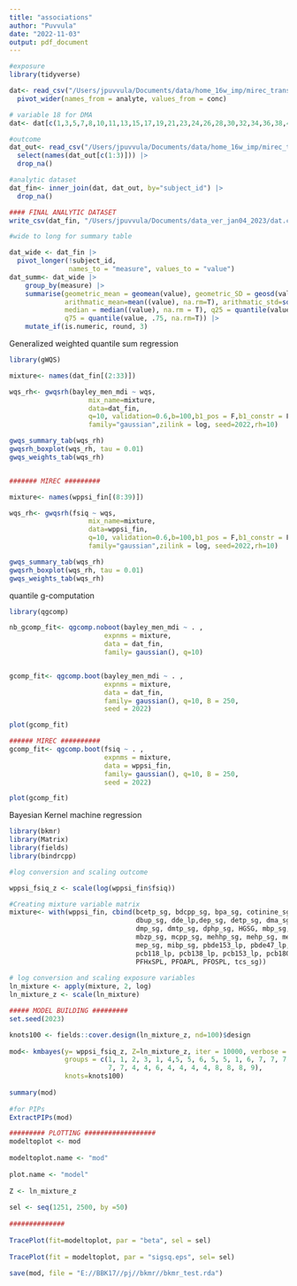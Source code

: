 ```yaml
---
title: "associations"
author: "Puvvula"
date: "2022-11-03"
output: pdf_document
---
```


```r
#exposure
library(tidyverse)

dat<- read_csv("/Users/jpuvvula/Documents/data/home_16w_imp/mirec_transf/home_exp_fin.csv") |>
  pivot_wider(names_from = analyte, values_from = conc)

# variable 18 for DMA
dat<- dat[c(1,3,5,7,8,10,11,13,15,17,19,21,23,24,26,28,30,32,34,36,38,40,41:50,52)] 

#outcome
dat_out<- read_csv("/Users/jpuvvula/Documents/data/home_16w_imp/mirec_transf/outcome_wide.csv") |>
  select(names(dat_out[c(1:3)])) |>
  drop_na()

#analytic dataset
dat_fin<- inner_join(dat, dat_out, by="subject_id") |>
  drop_na()

#### FINAL ANALYTIC DATASET
write_csv(dat_fin, "/Users/jpuvvula/Documents/data_ver_jan04_2023/dat.csv")

#wide to long for summary table

dat_wide <- dat_fin |> 
  pivot_longer(!subject_id,
               names_to = "measure", values_to = "value")
dat_summ<- dat_wide |> 
    group_by(measure) |>
    summarise(geometric_mean = geomean(value), geometric_SD = geosd(value),
              arithmatic_mean=mean((value), na.rm=T), arithmatic_std=sd((value), na.rm = T),
              median = median((value), na.rm = T), q25 = quantile(value, .25, na.rm=T),
              q75 = quantile(value, .75, na.rm=T)) |>
    mutate_if(is.numeric, round, 3)
```

Generalized weighted quantile sum regression
```r
library(gWQS)

mixture<- names(dat_fin[(2:33)])

wqs_rh<- gwqsrh(bayley_men_mdi ~ wqs,
                    mix_name=mixture,
                    data=dat_fin,
                    q=10, validation=0.6,b=100,b1_pos = F,b1_constr = F,
                    family="gaussian",zilink = log, seed=2022,rh=10)

gwqs_summary_tab(wqs_rh)
gwqsrh_boxplot(wqs_rh, tau = 0.01)
gwqs_weights_tab(wqs_rh)


####### MIREC #########

mixture<- names(wppsi_fin[(8:39)])

wqs_rh<- gwqsrh(fsiq ~ wqs,
                    mix_name=mixture,
                    data=wppsi_fin,
                    q=10, validation=0.6,b=100,b1_pos = F,b1_constr = F,
                    family="gaussian",zilink = log, seed=2022,rh=10)

gwqs_summary_tab(wqs_rh)
gwqsrh_boxplot(wqs_rh, tau = 0.01)
gwqs_weights_tab(wqs_rh)

```

quantile g-computation
```r
library(qgcomp)

nb_gcomp_fit<- qgcomp.noboot(bayley_men_mdi ~ . ,
                        expnms = mixture,
                        data = dat_fin,
                        family= gaussian(), q=10)


gcomp_fit<- qgcomp.boot(bayley_men_mdi ~ . ,
                        expnms = mixture,
                        data = dat_fin,
                        family= gaussian(), q=10, B = 250,
                        seed = 2022)

plot(gcomp_fit)

###### MIREC ##########
gcomp_fit<- qgcomp.boot(fsiq ~ . ,
                        expnms = mixture,
                        data = wppsi_fin,
                        family= gaussian(), q=10, B = 250,
                        seed = 2022)

plot(gcomp_fit)


```

Bayesian Kernel machine regression
```r
library(bkmr)
library(Matrix)
library(fields)
library(bindrcpp)

#log conversion and scaling outcome

wppsi_fsiq_z <- scale(log(wppsi_fin$fsiq))

#Creating mixture variable matrix
mixture<- with(wppsi_fin, cbind(bcetp_sg, bdcpp_sg, bpa_sg, cotinine_sg,
                                dbup_sg, dde_lp,dep_sg, detp_sg, dma_sg,
                                dmp_sg, dmtp_sg, dphp_sg, HGSG, mbp_sg,
                                mbzp_sg, mcpp_sg, mehhp_sg, mehp_sg, meohp_sg,
                                mep_sg, mibp_sg, pbde153_lp, pbde47_lp, PBSG,
                                pcb118_lp, pcb138_lp, pcb153_lp, pcb180_lp,
                                PFHxSPL, PFOAPL, PFOSPL, tcs_sg))
 
# log conversion and scaling exposure variables
ln_mixture <- apply(mixture, 2, log) 
ln_mixture_z <- scale(ln_mixture) 

##### MODEL BUILDING #########
set.seed(2023)

knots100 <- fields::cover.design(ln_mixture_z, nd=100)$design
 
mod<- kmbayes(y= wppsi_fsiq_z, Z=ln_mixture_z, iter = 10000, verbose = T,  varsel = T,
              groups = c(1, 1, 2, 3, 1, 4,5, 5, 6, 5, 5, 1, 6, 7, 7, 7, 7, 7, 7,
                         7, 7, 4, 4, 6, 4, 4, 4, 4, 8, 8, 8, 9),
              knots=knots100)
 
summary(mod)
 
#for PIPs
ExtractPIPs(mod)

######### PLOTTING ##################
modeltoplot <- mod
 
modeltoplot.name <- "mod"
 
plot.name <- "model"
 
Z <- ln_mixture_z
 
sel <- seq(1251, 2500, by =50)
 
##############
 
TracePlot(fit=modeltoplot, par = "beta", sel = sel)
 
TracePlot(fit = modeltoplot, par = "sigsq.eps", sel= sel)
 
save(mod, file = "E://BBK17//pj//bkmr//bkmr_test.rda")
```




